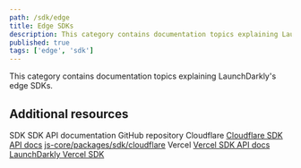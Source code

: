 ```yaml
---
path: /sdk/edge
title: Edge SDKs
description: This category contains documentation topics explaining LaunchDarkly's edge SDKs.
published: true
tags: ['edge', 'sdk']
---
```


This category contains documentation topics explaining LaunchDarkly's edge SDKs.

<EdgeSdks />

## Additional resources

<Table>
  <TableHeader>
    <TableHeadCell>SDK</TableHeadCell>
    <TableHeadCell>SDK API documentation</TableHeadCell>
    <TableHeadCell>GitHub repository</TableHeadCell>
  </TableHeader>
  <TableBody>
    <TableRow>
      <TableCell>Cloudflare</TableCell>
      <TableCell><a href="https://launchdarkly.github.io/js-core/packages/sdk/cloudflare/docs/">Cloudflare SDK API docs</a></TableCell>
      <TableCell><a href="https://github.com/launchdarkly/js-core/tree/main/packages/sdk/cloudflare">js-core/packages/sdk/cloudflare</a></TableCell>
    </TableRow>
    <TableRow>
      <TableCell>Vercel</TableCell>
      <TableCell><a href="https://launchdarkly.github.io/js-core/packages/sdk/vercel/docs/">Vercel SDK API docs</a></TableCell>
      <TableCell><a href="https://github.com/launchdarkly/js-core/tree/main/packages/sdk/vercel">LaunchDarkly Vercel SDK</a></TableCell>
    </TableRow>
  </TableBody>
</Table>
